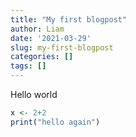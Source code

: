 ```yaml
---
title: "My first blogpost"
author: Liam
date: '2021-03-29'
slug: my-first-blogpost
categories: []
tags: []
---
```


Hello world

```r
x <- 2+2
print("hello again")
```